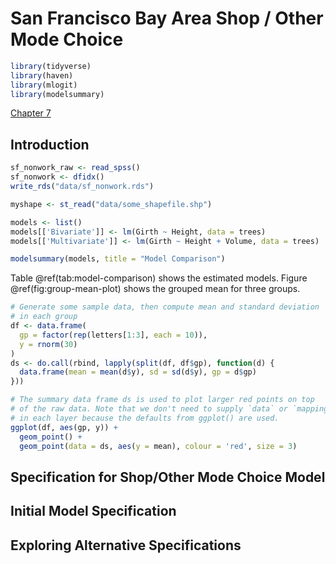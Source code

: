 # San Francisco Bay Area Shop / Other Mode Choice {#other-purpose-chapter}
```r
library(tidyverse)
library(haven)
library(mlogit)
library(modelsummary)
```

[Chapter 7](#other-purpose-chapter)

## Introduction

```r
sf_nonwork_raw <- read_spss()
sf_nonwork <- dfidx()
write_rds("data/sf_nonwork.rds")
```


```r
myshape <- st_read("data/some_shapefile.shp")
```


```r
models <- list()
models[['Bivariate']] <- lm(Girth ~ Height, data = trees)
models[['Multivariate']] <- lm(Girth ~ Height + Volume, data = trees)
```

```r
modelsummary(models, title = "Model Comparison")
```


Table \@ref(tab:model-comparison) shows the estimated models. Figure \@ref(fig:group-mean-plot)
shows the grouped mean for three groups.

```r
# Generate some sample data, then compute mean and standard deviation
# in each group
df <- data.frame(
  gp = factor(rep(letters[1:3], each = 10)),
  y = rnorm(30)
)
ds <- do.call(rbind, lapply(split(df, df$gp), function(d) {
  data.frame(mean = mean(d$y), sd = sd(d$y), gp = d$gp)
}))
```


```r
# The summary data frame ds is used to plot larger red points on top
# of the raw data. Note that we don't need to supply `data` or `mapping`
# in each layer because the defaults from ggplot() are used.
ggplot(df, aes(gp, y)) +
  geom_point() +
  geom_point(data = ds, aes(y = mean), colour = 'red', size = 3) 
```


## Specification for Shop/Other Mode Choice Model




## Initial Model Specification


## Exploring Alternative Specifications


